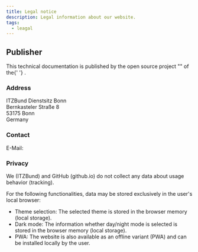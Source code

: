 ```yaml
---
title: Legal notice
description: Legal information about our website.
tags:
  - leagal
---
```




<div className="flex gap-4">
	<KolLogo
		_org="ITZBund"
		style={{
			display: 'block',
			width: '175px',
			marginTop: '1em',
		}}
	/>
	<KolKolibri
		style={{
			display: 'block',
			width: '100px',
			marginBottom: '1em',
		}}
	/>
</div>

## Publisher

<p>
	This technical documentation is published by the open source project "<KoliBri />" of the{' '}
	<KolLink _label="Informationstechnikzentrum Bund (ITZBund)" _href="https://itzbund.de" _target="blank" />.
</p>

### Address

<p>
	ITZBund Dienstsitz Bonn<br />
	Bernkasteler Straße 8<br />
	53175 Bonn<br />
	Germany
</p>

### Contact

<p>
	E-Mail: <KolLink
		_label="kolibri@itzbund.de"
		_href="mailto:kolibri@itzbund.de"
		_icons="codicon codicon-mail"
	/>
</p>

### Privacy

We (ITZBund) and GitHub (github.io) do not collect any data about usage behavior (tracking).

For the following functionalities, data may be stored exclusively in the user's local browser:

- Theme selection: The selected theme is stored in the browser memory (local storage).
- Dark mode: The information whether day/night mode is selected is stored in the browser memory (local storage).
- PWA: The website is also available as an offline variant (PWA) and can be installed locally by the user.
